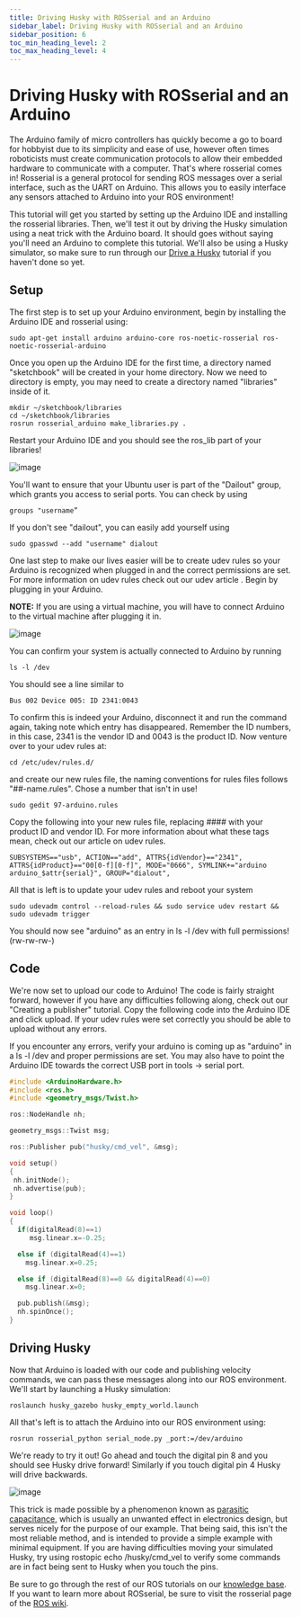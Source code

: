 ```yaml
---
title: Driving Husky with ROSserial and an Arduino
sidebar_label: Driving Husky with ROSserial and an Arduino
sidebar_position: 6
toc_min_heading_level: 2
toc_max_heading_level: 4
---
```


# Driving Husky with ROSserial and an Arduino

The Arduino family of micro controllers has quickly become a go to board
for hobbyist due to its simplicity and ease of use, however often times
roboticists must create communication protocols to allow their embedded
hardware to communicate with a computer. That's where rosserial comes
in! Rosserial is a general protocol for sending ROS messages over a
serial interface, such as the UART on Arduino. This allows you to easily
interface any sensors attached to Arduino into your ROS environment!

This tutorial will get you started by setting up the Arduino IDE and
installing the rosserial libraries. Then, we'll test it out by driving
the Husky simulation using a neat trick with the Arduino board. It
should goes without saying you'll need an Arduino to complete this
tutorial. We'll also be using a Husky simulator, so make sure to run
through our [Drive a Husky](/docs/software/ros/tutorials/ros101/beginner/drive_a_husky)
tutorial if you haven't done so yet.

## Setup

The first step is to set up your Arduino environment, begin by
installing the Arduino IDE and rosserial using:

```
sudo apt-get install arduino arduino-core ros-noetic-rosserial ros-noetic-rosserial-arduino
```

Once you open up the Arduino IDE for the first time, a directory named
"sketchbook" will be created in your home directory. Now we need to
directory is empty, you may need to create a directory named
"libraries" inside of it.

```
mkdir ~/sketchbook/libraries
cd ~/sketchbook/libraries
rosrun rosserial_arduino make_libraries.py .
```

Restart your Arduino IDE and you should see the ros_lib part of your
libraries!

![image](/img/software_images/ros/tutorials/ros101/ros_lib_check.PNG)

You'll want to ensure that your Ubuntu user is part of the "Dailout"
group, which grants you access to serial ports. You can check by using

```
groups "username”
```

If you don't see "dailout", you can easily add yourself using

```
sudo gpasswd --add "username" dialout
```

One last step to make our lives easier will be to create udev rules so
your Arduino is recognized when plugged in and the correct permissions
are set. For more information on udev rules check out our udev article .
Begin by plugging in your Arduino.

**NOTE:** If you are using a virtual machine, you will have to connect
Arduino to the virtual machine after plugging it in.

![image](/img/software_images/ros/tutorials/ros101/attaching_device.jpg)

You can confirm your system is actually connected to Arduino by running

```
ls -l /dev
```

You should see a line similar to

```
Bus 002 Device 005: ID 2341:0043
```

To confirm this is indeed your Arduino, disconnect it and run the
command again, taking note which entry has disappeared. Remember the ID
numbers, in this case, 2341 is the vendor ID and 0043 is the product ID.
Now venture over to your udev rules at:

```
cd /etc/udev/rules.d/
```

and create our new rules file, the naming conventions for rules files
follows "##-name.rules". Chose a number that isn't in use!

```
sudo gedit 97-arduino.rules
```

Copy the following into your new rules file, replacing \#### with your
product ID and vendor ID. For more information about what these tags
mean, check out our article on udev rules.

```
SUBSYSTEMS=="usb", ACTION=="add", ATTRS{idVendor}=="2341", ATTRS{idProduct}=="00[0-f][0-f]", MODE="0666", SYMLINK+="arduino arduino_$attr{serial}", GROUP="dialout",
```

All that is left is to update your udev rules and reboot your system

```
sudo udevadm control --reload-rules && sudo service udev restart && sudo udevadm trigger
```

You should now see "arduino" as an entry in ls -l /dev with full
permissions! (rw-rw-rw-)

## Code

We're now set to upload our code to Arduino! The code is fairly
straight forward, however if you have any difficulties following along,
check out our "Creating a publisher" tutorial. Copy the following code
into the Arduino IDE and click upload. If your udev rules were set
correctly you should be able to upload without any errors.

If you encounter any errors, verify your arduino is coming up as
"arduino" in a ls -l /dev and proper permissions are set. You may also
have to point the Arduino IDE towards the correct USB port in tools -\>
serial port.

```c
#include <ArduinoHardware.h>
#include <ros.h>
#include <geometry_msgs/Twist.h>

ros::NodeHandle nh;

geometry_msgs::Twist msg;

ros::Publisher pub("husky/cmd_vel", &msg);

void setup()
{
 nh.initNode();
 nh.advertise(pub);
}

void loop()
{
  if(digitalRead(8)==1)
     msg.linear.x=-0.25;

  else if (digitalRead(4)==1)
    msg.linear.x=0.25;

  else if (digitalRead(8)==0 && digitalRead(4)==0)
    msg.linear.x=0;

  pub.publish(&msg);
  nh.spinOnce();
}
```

## Driving Husky

Now that Arduino is loaded with our code and publishing velocity
commands, we can pass these messages along into our ROS environment.
We'll start by launching a Husky simulation:

```
roslaunch husky_gazebo husky_empty_world.launch
```

All that's left is to attach the Arduino into our ROS environment
using:

```
rosrun rosserial_python serial_node.py _port:=/dev/arduino
```

We're ready to try it out! Go ahead and touch the digital pin 8 and you
should see Husky drive forward! Similarly if you touch digital pin 4
Husky will drive backwards.

![image](/img/software_images/ros/tutorials/ros101/ArduinoUno_r2_front450px.jpg)

This trick is made possible by a phenomenon known as [parasitic
capacitance](http://en.wikipedia.org/wiki/Parasitic_capacitance), which
is usually an unwanted effect in electronics design, but serves nicely
for the purpose of our example. That being said, this isn't the most
reliable method, and is intended to provide a simple example with
minimal equipment. If you are having difficulties moving your simulated
Husky, try using rostopic echo /husky/cmd_vel to verify some commands
are in fact being sent to Husky when you touch the pins.

Be sure to go through the rest of our ROS tutorials on our [knowledge
base](http://support.clearpathrobotics.com/). If you want to learn more
about ROSserial, be sure to visit the rosserial page of the [ROS
wiki](http://wiki.ros.org/rosserial).
